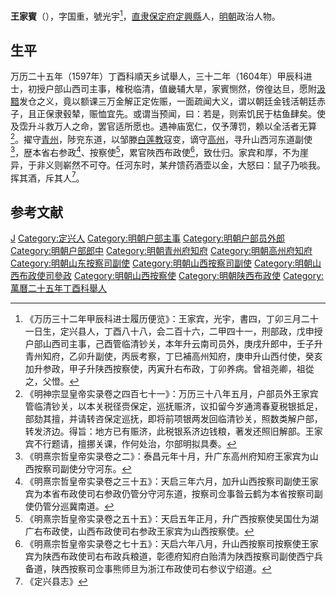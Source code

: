 '''王家賓'''（{{bd|？||？|catIdx=}}），字国重，號光宇<ref>《万历三十二年甲辰科进士履历便览》：王家宾，光宇，書四，丁卯三月二十一日生，定兴县人，丁酉八十八，会二百十六，二甲四十一，刑部政，戊申授户部山西司主事，己酉管临清钞关，本年升云南司员外，庚戌升郎中，壬子升青州知府，乙卯升副使，丙辰考察，丁巳補高州知府，庚申升山西付使，癸亥加升参政，甲子升陕西按察使，丙寅升右布政，丁卯养病。曾祖尧卿，祖從之，父憕。</ref>，[[直隶|直隶]][[保定府|保定府]][[定興縣|定興縣]]人，[[明朝|明朝]]政治人物。

== 生平 ==
万历二十五年（1597年）丁酉科順天乡试舉人，三十二年（1604年）甲辰科进士，初授户部山西司主事，榷税临清，值畿辅大旱，家賓恻然，傍徨达旦，愿附[[汲黯|汲黯]]发仓之义，竟以额课三万金解正定佐赈，一面疏闻大义，谓以朝廷金钱活朝廷赤子，且正保隶毂辇，赈恤宜先。或谓当预闻，曰：若是，则索饥民于枯鱼肆矣。使及霑升斗救万人之命，罢官适所愿也。遇神庙宽仁，仅予薄罚，赖以全活者无算<ref>《明神宗显皇帝实录卷之四百七十一》：万历三十八年五月，户部员外王家宾管临清钞关，以本关税径赍保定，巡抚赈济，议扣留今岁通湾春夏税银抵足，部劾其擅，并请转咨保定巡抚，即将前项银两发回临清钞关，照数类解户部，转发济边。得旨：地方已有赈济，此税银系济边钱粮，著发还照旧解部。王家宾不行题请，擅挪关课，作何处治，尔部明拟具奏。</ref>。擢守[[青州|青州]]，陟兖东道，以邹滕[[白莲教|白莲教]]寇变，谪守[[高州|高州]]，寻升山西河东道副使<ref>《明熹宗哲皇帝实录卷之二》：泰昌元年十月，升广东高州府知府王家宾为山西按察司副使分守河东。</ref>，歴本省右参政<ref>《明熹宗哲皇帝实录卷之三十五》：天启三年六月，加升山西按察司副使王家宾为本省布政使司右参政仍管分守河东道，按察司佥事昝云鹤为本省按察司副使仍管分巡冀南道。</ref>、按察使<ref>《明熹宗哲皇帝实录卷之五十五》：天启五年正月，升广西按察使吴国仕为湖广右布政使，山西布政使司右参政王家宾为山西按察使。</ref>，累官陜西布政使<ref>《明熹宗哲皇帝实录卷之七十五》：天启六年八月，升山西按察司按察使王家宾为陕西布政使司右布政兵粮道，彰德府知府白贻清为陕西按察司副使西宁兵备道，陕西按察司佥事熊师旦为浙江布政使司右参议宁绍道。</ref>，致仕归。家宾和厚，不为崖异，于非义则嶄然不可夺。任河东时，某弁馈药酒壶以金，大怒曰：鼠子乃啖我。挥其酒，斥其人<ref>《定兴县志》</ref>。

==参考文献==
{{reflist}}

{{萬曆三十二年甲辰科殿試金榜}}
{{DEFAULTSORT:}}
[[Category:王姓|J]]
[[Category:定兴人|Category:定兴人]]
[[Category:明朝户部主事|Category:明朝户部主事]]
[[Category:明朝户部员外郎|Category:明朝户部员外郎]]
[[Category:明朝户部郎中|Category:明朝户部郎中]]
[[Category:明朝青州府知府|Category:明朝青州府知府]]
[[Category:明朝高州府知府|Category:明朝高州府知府]]
[[Category:明朝山东按察司副使|Category:明朝山东按察司副使]]
[[Category:明朝山西按察司副使|Category:明朝山西按察司副使]]
[[Category:明朝山西布政使司參政|Category:明朝山西布政使司參政]]
[[Category:明朝山西按察使|Category:明朝山西按察使]]
[[Category:明朝陕西布政使|Category:明朝陕西布政使]]
[[Category:萬曆二十五年丁酉科舉人|Category:萬曆二十五年丁酉科舉人]]